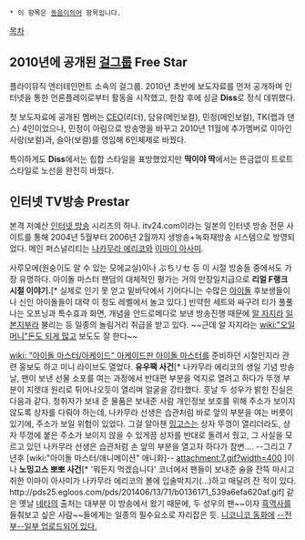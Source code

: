  * 이 항목은 [[동음이의어]] 항목입니다.

[[목차]]

== 2010년에 공개된 [[걸그룹]] Free Star ==
플라이뮤직 엔터테인먼트 소속의 걸그룹. 2010년 초반에 보도자료를 먼저 공개하며 인터넷을 통한 언론플레이로부터 활동을 시작했고, 한참 후에 싱글 '''Diss'''로 정식 데뷔했다. 

첫 보도자료에 공개된 멤버는 [[CEO]](리더), 담유(메인보컬), 민정(메인보컬), TK(랩과 댄스) 4인이었으나, 민정이 아림으로 방송명을 바꾸고 2010년 11월에 추가멤버로 이아인사랑(보컬)과, 슬아(보컬)를 영입해 6인체제로 바꿨다.

특이하게도 '''Diss'''에서는 힙합 스타일을 표방했었지만 '''딱이야 딱'''에서는 뜬금없이 트로트 스타일로 노선을 완전히 바꿨다.

== 인터넷 TV방송 Prestar ==
본격 저예산 [[인터넷 방송]] 시리즈의 하나. itv24.com이라는 일본의 인터넷 방송 전문 사이트를 통해 2004년 5월부터 2006년 2월까지 생방송+녹화재방송 시스템으로 방영되었다. 메인 퍼스널리티는 [[나카무라 에리코]]와 [[이마이 아사미]].

사루모에(원숭이도 알 수 있는 모에교실)이나 ぶちリセ 등 이 시절 방송들 중에서도 가장 유명하다. 아이돌 마스터 팬덤의 대체적인 평가는 거의 만장일치급으로 '''리얼 F랭크 시절 이야기.'''[* 실제로 인기 못 얻고 밑바닥에서 기어다니는 수많은 [[아이돌]] 후보생들이나 신인 아이돌들이 대략 이 정도 레벨에서 놀고 있다.] 빈약한 세트와 싸구려 티가 풀풀 나는 오프닝과 특수효과 화면, 개념을 안드로메다로 보낸 방송진행 때문에 [[알 자지라]] [[일본]]지부라 불리는 등 일종의 놀림거리 취급을 받고 있다. ~~근데 알 자지라는 [[wiki:"오일머니"돈도 되게 많고]] 보도도 잘 한다~~

[[wiki: "아이돌 마스터/아케이드" 아케이드판 아이돌 마스터]]를 준비하던 시절인지라 관련 홍보도 하고 미니 라이브도 열었다. '''유우팩 사건'''[* 나카무라 에리코의 생일 기념 방송날, 팬이 보낸 선물 소포를 여는 과정에서 반대편 부분을 억지로 열려고 하다가 뚜껑 부분이 지렛대 원리로 튀어나오듯이 열리며 얼굴을 강타했다. 훗날 두 성우가 밝힌 진실은 다음과 같다. 청취자가 보내 준 물품은 보내준 사람 개인정보 보호를 위해 주소가 보이지 않도록 상자를 다뤄야 하는데, 나카무라 선생은 습관처럼 바로 앞의 부분을 여는 버릇이 있기에, 주소가 보일 위험이 있었다. 그걸 알아챈 [[밍고스]]는 상자 뚜껑이 열리더라도, 상자 뚜껑에 붙은 주소가 보이지 않을 수 있게끔 상자를 반대로 돌려서 줬고, 그 사실을 모르고 있던 나카무라 선생은 습관처럼 손 앞의 부분을 열고자 하다가 참변.... --그리고 7년후 [wiki:"아이돌 마스터/애니메이션" 애니화]-- attachment:7.gif?width=400 ]이나 '''노밍고스 뽀뽀 사건'''[* '뭐든지 먹겠습니다' 코너에서 팬들이 보내준 술을 잔뜩 마시고 취한 이마이 아사미가 나카무라 에리코의 볼에 입술박치기(...)하고 매달려 잔 적이 있다.　http://pds25.egloos.com/pds/201406/13/71/b0136171_539a6efa620af.gif] 같은 옛날 [[네타]]의 출처는 대부분 이 방송에서 왔기 때문에, 두 성우의 팬~~이자 [[흑역사]]를 들춰보고 싶은 사람~~들에게는 일종의 필수요소로 자리잡은 듯. [[니코니코 동화]]에 [http://www.nicovideo.jp/mylist/22586334 --전부--일부 업로드되어 있다.]

